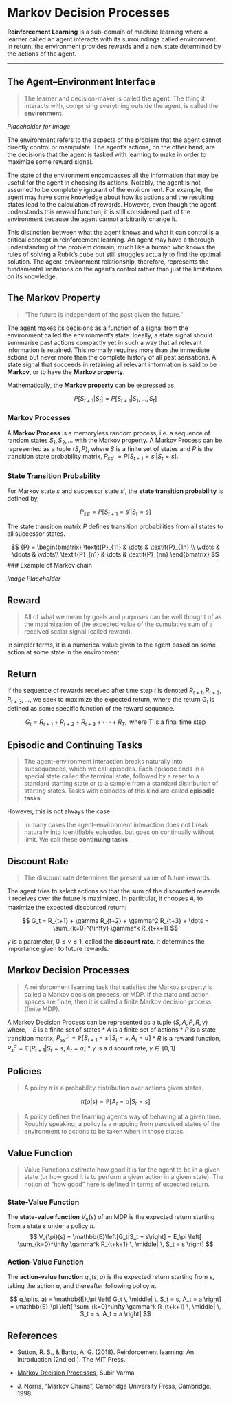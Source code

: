 # Markov Decision Processes

**Reinforcement Learning** is a sub-domain of machine learning where a learner called an agent interacts with its surroundings called environment. In return, the environment provides rewards and a new state determined by the actions of the agent.

---

## The Agent–Environment Interface

> The learner and decision-maker is called the **agent**.
> The thing it interacts with, comprising everything outside the agent, is called the **environment**.

_Placeholder for Image_

The environment refers to the aspects of the problem that the agent cannot directly control or manipulate. The agent's actions, on the other hand, are the decisions that the agent is tasked with learning to make in order to maximize some reward signal.

The state of the environment encompasses all the information that may be useful for the agent in choosing its actions. Notably, the agent is not assumed to be completely ignorant of the environment. For example, the agent may have some knowledge about how its actions and the resulting states lead to the calculation of rewards. However, even though the agent understands this reward function, it is still considered part of the environment because the agent cannot arbitrarily change it.

This distinction between what the agent knows and what it can control is a critical concept in reinforcement learning. An agent may have a thorough understanding of the problem domain, much like a human who knows the rules of solving a Rubik's cube but still struggles actually to find the optimal solution. The agent-environment relationship, therefore, represents the fundamental limitations on the agent's control rather than just the limitations on its knowledge.

## The Markov Property

> "The future is independent of the past given the future."

The agent makes its decisions as a function of a signal from the environment called the environment’s state. Ideally, a state signal should summarise past actions compactly yet in such a way that all relevant information is retained. This normally requires more than the immediate actions but never more than the complete history of all past sensations. A state signal that succeeds in retaining all relevant information is said to be **Markov**, or to have the **Markov property**.

Mathematically, the **Markov property** can be expressed as, 

$$
P[S_{t+1} | S_{t}] = P[S_{t+1} | S_{1}, ..., S_{t}]
$$

### Markov Processes

A **Markov Process** is a memoryless random process, i.e. a sequence of random states $S_{1}, S_{2}, ...$ with the Markov property. A Markov Process can be represented as a tuple $\langle S, \textit{P} \rangle$, where $S$ is a finite set of states and _P_ is the transition state probability matrix, _P_<sub>$ss'$</sub> $= P[S_{t+1} = s' | S_{t} = s]$.

### State Transition Probability

For Markov state $s$ and successor state $s'$, the **state transition probability** is defined by, 

$$ {P}_{ss'} = P[S_{t+1} = s' | S_{t} = s] $$

The state transition matrix _P_ defines transition probabilities from all states to all successor states.

$$
{P} = \begin{bmatrix} 
    \textit{P}_{11} & \dots & \textit{P}_{1n} \\
    \vdots & \ddots & \vdots\\
    \textit{P}_{n1} & \dots & \textit{P}_{nn} 
    \end{bmatrix}
$$
### Example of Markov chain

_Image Placeholder_

## Reward
> All of what we mean by goals and purposes can be well thought of as the maximization of the expected value of the cumulative sum of a received scalar signal (called reward).

In simpler terms, it is a numerical value given to the agent based on some action at some state in the environment.

## Return

If the sequence of rewards received after time step $t$ is denoted $R_{t+1}, R_{t+2}, R_{t+3}, . . .$, we seek to maximize the expected return, where the return $G_t$ is defined as some specific function of the reward sequence.

$$ G_t = R_{t+1} + R_{t+2} + R_{t+3} + · · · + R_T,\text{ where T is a final time step} $$

## Episodic and Continuing Tasks

> The agent–environment interaction breaks naturally into subsequences, which we call episodes.  Each episode ends in a special state called the terminal state, followed by a reset to a standard starting state or to a sample from a standard distribution of starting states. Tasks with episodes of this kind are called **episodic tasks**.

However, this is not always the case.

>  In many cases the agent–environment interaction does not break naturally into identifiable episodes, but goes on continually without limit. We call these **continuing tasks**.

## Discount Rate

> The discount rate determines the present value of future rewards.

The agent tries to select actions so that the sum of the discounted rewards it receives over the future is maximized. In particular, it chooses $A_t$ to maximize the expected discounted return:

$$ G_t = R_{t+1} + \gamma R_{t+2} + \gamma^2 R_{t+3} + \dots = \sum_{k=0}^{\infty} \gamma^k R_{t+k+1} $$

$\gamma$ is a parameter, $0 \leq \gamma \leq 1$, called the **discount rate**. It determines the importance given to future rewards.

## Markov Decision Processes

> A reinforcement learning task that satisfies the Markov property is called a Markov decision process, or MDP. If the state and action spaces are finite, then it is called a finite Markov decision process (finite MDP).

A Markov Decision Process can be represented as a tuple $\langle S, A, \textit{P}, R, \gamma \rangle$ where,
- $S$ is a finite set of states
* $A$ is a finite set of actions
* _P_ is a state transition matrix, $P^a_{ss'} = \mathbb{P}\left[S_{t+1} = s' | S_t = s, A_t = a\right]$
* $R$ is a reward function, $R^a_s = \mathbb{E}\left[R_{t+1} | S_t = s, A_t = a\right]$
* $\gamma$ is a discount rate, $\gamma \in [0,1]$

## Policies

> A policy $\pi$ is a probability distribution over actions given states.

$$ \pi (a|s) = \mathbb{P}\left[A_t = a|S_t = s\right] $$

> A policy defines the learning agent’s way of behaving at a given time. Roughly speaking, a policy is a mapping from perceived states of the environment to actions to be taken when in those states.

## Value Function

> Value Functions estimate how good it is for the agent to be in a given state (or how good it is to perform a given action in a given state). The notion of “how good” here is defined in terms of expected return.

### State-Value Function

The **state-value function** $V_{\pi}(s)$ of an MDP is the expected return starting from a state $s$ under a policy $\pi$.
$$ V_{\pi}(s) = \mathbb{E}\left[G_t|S_t = s\right] = E_\pi \left[ \sum_{k=0}^\infty \gamma^k R_{t+k+1} \, \middle| \, S_t = s \right] $$

### Action-Value Function

The **action-value function** $q_{\pi}(s, a)$ is the expected return starting from $s$, taking the action $a$, and thereafter following policy $\pi$.

$$ q_\pi(s, a) = \mathbb{E}_\pi \left[ G_t \, \middle| \, S_t = s, A_t = a \right] = \mathbb{E}_\pi \left[ \sum_{k=0}^\infty \gamma^k R_{t+k+1} \, \middle| \, S_t = s, A_t = a \right] $$

## References
<!-- put items -->

- Sutton, R. S., & Barto, A. G. (2018). Reinforcement learning: An introduction (2nd ed.). The MIT Press.

- [Markov Decision Processes](https://subirvarma.github.io/GeneralCognitics/Course2/Lecture2_MDPs.pdf), Subir Varma

- J. Norris, “Markov Chains”, Cambridge University Press, Cambridge, 1998.